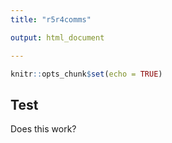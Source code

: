 ```yaml
---
title: "r5r4comms"

output: html_document

---
```


```r
knitr::opts_chunk$set(echo = TRUE)
```

## Test

Does this work?
